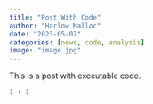 ```yaml
---
title: "Post With Code"
author: "Harlow Malloc"
date: "2023-05-07"
categories: [news, code, analysis]
image: "image.jpg"
---
```


This is a post with executable code.

```r
1 + 1
```
